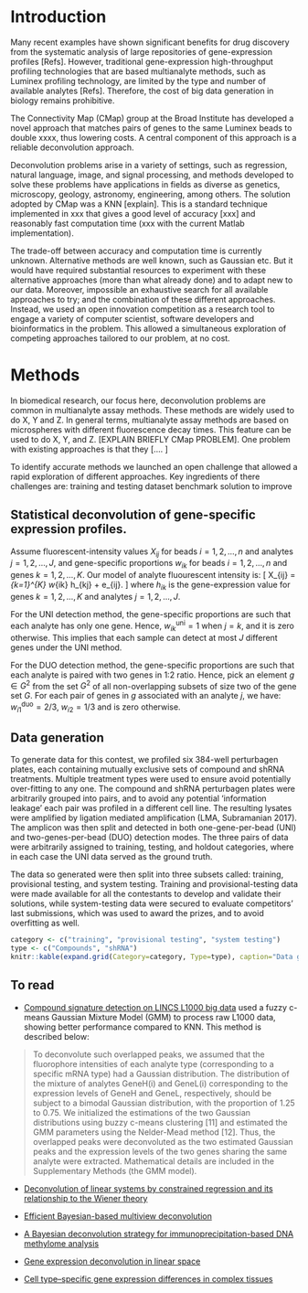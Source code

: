 Introduction
============

Many recent examples have shown significant benefits for drug discovery from the systematic analysis of large repositories of gene-expression profiles [Refs]. However, traditional gene-expression high-throughput profiling technologies that are based multianalyte methods, such as Luminex profiling technology, are limited by the type and number of available analytes [Refs]. Therefore, the cost of big data generation in biology remains prohibitive. 

The Connectivity Map (CMap) group at the Broad Institute has developed a novel approach that matches pairs of genes to the same Luminex beads to double xxxx, thus lowering costs. A central component of this approach is a reliable deconvolution approach. 

Deconvolution problems arise in a variety of settings, such as regression, natural language, image, and signal processing, and methods developed to solve these problems have applications in fields as diverse as genetics, microscopy, geology, astronomy, engineering, among others. The solution adopted by CMap was a KNN [explain]. This is a standard technique implemented in xxx that gives a good level of accuracy [xxx] and reasonably fast computation time (xxx with the current Matlab implementation).

The trade-off between accuracy and computation time is currently unknown. Alternative methods are well known, such as Gaussian etc. But  it would have required substantial resources to experiment with these alternative approaches (more than what already done) and to adapt new to our data. Moreover, impossible an exhaustive search for all available approaches to try; and the combination of these different approaches. Instead, we used an open innovation competition as a research tool to engage a variety of computer scientist, software developers and bioinformatics in the problem. This allowed a simultaneous exploration of competing approaches tailored to our problem, at no cost. 


Methods
========

In biomedical research, our focus here, deconvolution problems are common in multianalyte assay methods. These methods are widely used to do X, Y and Z. In general terms, multianalyte assay methods are based on microspheres with different fluorescence decay times. This feature can be used to do X, Y, and Z. [EXPLAIN BRIEFLY CMap PROBLEM].
One problem with existing approaches is that they […. ]

To identify accurate methods we launched an open challenge that allowed a rapid exploration of different approaches. Key ingredients of there challenges are:
training and testing dataset
benchmark solution to improve

## Statistical deconvolution of gene-specific expression profiles.

Assume fluorescent-intensity values $X_{ij}$ for beads $i=1,2,\dots, n$ and analytes $j=1,2,\dots, J$, and gene-specific proportions $w_{ik}$ for beads $i=1,2,\dots, n$ and genes $k=1,2,\dots, K$. Our model of analyte fluourescent intensity is:
\[
  X_{ij} = \sum_{k=1}^{K} w_{ik} h_{kj} + e_{ij}. 
\]
where $h_{ik}$ is the gene-expression value for genes $k=1,2,\dots, K$ and analytes $j=1,2,\dots, J$. 

For the UNI detection method, the gene-specific proportions are such that each analyte has only one gene. Hence, $w^{\text{uni}}_{ik} = 1$ when $j = k$, and it is zero otherwise. This implies that each sample can detect at most $J$ different genes under the UNI method. 

For the DUO detection method, the gene-specific proportions are such that each analyte is paired with two genes in 1:2 ratio. Hence, pick an element $g\in G^2$ from the set $G^2$ of all non-overlapping subsets of size two of the gene set $G$. For each pair of genes in $g$ associated with an analyte $j$, we have: $w^{\text{duo}}_{i1} = 2/3$, $w_{i2}=1/3$ and is zero otherwise. 

<!-- 
Each measurement produces an intensity histogram (a list of integers), which characterizes expression of two distinct genes in the sample (for a total of 488 x 2 = 976 genes). In the ideal case, each histogram consists of two peaks (see Figure 1), each corresponding to a single gene. The genes are mixed in 2:1 ratio, thus the areas under the peaks have 2:1 ratio, which allows us to associate each peak with the specific gene. The median position of each peak corresponds to the gene's expression level, and that's what you need to determine in this challenge.
-->

## Data generation 

To generate data for this contest, we profiled six 384-well perturbagen plates, each containing mutually exclusive sets of compound and shRNA treatments. Multiple treatment types were used to ensure avoid potentially over-fitting to any one. The compound and shRNA perturbagen plates were arbitrarily grouped into pairs, and to avoid any potential ‘information leakage’ each pair was profiled in a different cell line. The resulting lysates were amplified by ligation mediated amplification (LMA, Subramanian 2017). The amplicon was then split and detected in both one-gene-per-bead (UNI) and two-genes-per-bead (DUO) detection modes. The three pairs of data were arbitrarily assigned to training, testing, and holdout categories, where in each case the UNI data served as the ground truth.

The data so generated were then split into three subsets called: training, provisional testing, and system testing. Training and provisional-testing data were made available for all the contestants to develop and validate their solutions, while system-testing data were secured to evaluate competitors' last submissions, which was used to award the prizes, and to avoid overfitting as well.  

```r
category <- c("training", "provisional testing", "system testing")
type <- c("Compounds", "shRNA")
knitr::kable(expand.grid(Category=category, Type=type), caption="Data generated")
```

## To read

- [Compound signature detection on LINCS L1000 big data](https://pubs.rsc.org/en/content/getauthorversionpdf/c4mb00677a) used a fuzzy c-means Gaussian Mixture Model (GMM) to process raw L1000 data, showing better performance compared to KNN. This method is described below:

> To deconvolute such overlapped peaks, we assumed that the fluorophore intensities of each analyte type (corresponding to a specific mRNA type) had a Gaussian distribution. The distribution of the mixture of analytes GeneH(i) and GeneL(i) corresponding to the expression levels of GeneH and GeneL, respectively, should be subject to a bimodal Gaussian distribution, with the proportion of 1.25 to 0.75. We initialized the estimations of the two Gaussian distributions using buzzy c-means clustering [11] and estimated the GMM parameters using the Nelder-Mead method [12]. Thus, the overlapped peaks were deconvoluted as the two estimated Gaussian peaks and the expression levels of the two genes sharing the same analyte were extracted. Mathematical details are included in the Supplementary Methods (the GMM model).

  
- [Deconvolution of linear systems by constrained regression and its relationship to the Wiener theory](https://ieeexplore.ieee.org/abstract/document/4044778)

- [Efficient Bayesian-based multiview deconvolution](https://www.nature.com/articles/nmeth.2929)

- [A Bayesian deconvolution strategy for immunoprecipitation-based DNA methylome analysis](https://www.nature.com/articles/nbt1414)

- [Gene expression deconvolution in linear space](https://www.nature.com/articles/nmeth.1830)

- [Cell type–specific gene expression differences in complex tissues](https://www.nature.com/articles/nmeth.1439)



